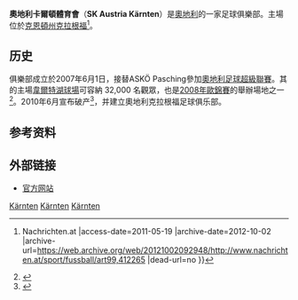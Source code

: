 {{Football club infobox
| clubname  = 奧地利卡爾頓
| image     = 
| fullname  = 奧地利卡爾頓足球俱樂部<br> SK Austria Kärnten
| nickname  = 
| founded   = 2007年
| dissolved = 2010年
| ground    = Hypo-Arena
| city      = [[奧地利|奧地利]]，[[克拉根福|克拉根福]]
| capacity  = 32,000人
| chairman  = Mario Canori
| manager   = Frenkie Schinkels
| league    = [[奧地利足球超級聯賽|奧地利足球超級聯賽]]
| season    = 2008–09
| position  = 奧超，第 6 名
| pattern_la1=|pattern_b1=|pattern_ra1=
| leftarm1=000000|body1=000000|rightarm1=000000|shorts1=FFFFFF|socks1=FFFFFF
| pattern_la2=|pattern_b2=|pattern_ra2=
| leftarm2=FFFFFF|body2=FFFFFF|rightarm2=FFFFFF|shorts2=000000|socks2=FFFFFF }}

'''奧地利卡爾頓體育會'''（'''SK Austria Kärnten'''）是[[奧地利|奧地利]]的一家足球俱樂部。主場位於[[克恩頓州|克恩頓州]][[克拉根福|克拉根福]]<ref>{{Cite web |url=http://www.nachrichten.at/sport/fussball/art99,412265 |title=SK Austria Kärnten meldete Insolvenz an {{!}} Nachrichten.at |access-date=2011-05-19 |archive-date=2012-10-02 |archive-url=https://web.archive.org/web/20121002092948/http://www.nachrichten.at/sport/fussball/art99,412265 |dead-url=no }}</ref>。

== 历史 ==
俱樂部成立於2007年6月1日，接替ASKÖ Pasching參加[[奧地利足球超級聯賽|奧地利足球超級聯賽]]。其的主場[[韋爾特湖球場|韋爾特湖球場]]可容納 32,000 名觀眾，也是[[2008年歐洲足球錦標賽|2008年歐錦賽]]的舉辦場地之一<ref>{{Cite web |url=http://www.kleinezeitung.at/sport/fussball/austria/2363069/endgueltig-keine-lizenz-fuer-sk-austria-kaernten.story |title=Endgültig keine Lizenz für SK Austria Kärnten > Kleine Zeitung |access-date=2011-05-19 |archive-date=2010-06-03 |archive-url=https://web.archive.org/web/20100603035908/http://www.kleinezeitung.at/sport/fussball/austria/2363069/endgueltig-keine-lizenz-fuer-sk-austria-kaernten.story |dead-url=no }}</ref>。2010年6月宣布破产<ref>{{Cite web |url=http://kaernten.orf.at/stories/449627/ |title=SK Austria Kärnten hat Konkurs angemeldet – oesterreich.ORF.at |access-date=2011-05-19 |archive-url=https://web.archive.org/web/20110725042800/http://kaernten.orf.at/stories/449627/ |archive-date=2011-07-25 |dead-url=yes }}</ref>，并建立奧地利克拉根福足球俱乐部。

== 参考资料 ==
{{reflist}}

== 外部链接==
* [http://www.sk-austriakaernten.at/ 官方网站]{{Wayback|url=http://www.sk-austriakaernten.at/ |date=20110123152705 }}

{{奧地利足球超級聯賽}}

[[Category:奧地利已解散的足球俱樂部|Kärnten]]
[[Category:2007年建立的足球俱樂部|Kärnten]]
[[Category:2010年解散的足球俱乐部|Kärnten]]
{{sport-stub}}